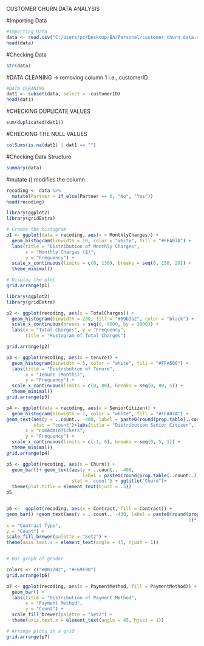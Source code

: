 CUSTOMER CHURN DATA ANALYSIS

#Importing Data
```{r}
#Importing Data
data <- read.csv("C:/Users/pc/Desktop/BA/Personal/customer churn data.csv")
head(data)
```

#Checking Data
```{r}
str(data)
```

#DATA CLEANING -> removing column 1 i.e., customerID
```{r}
#DATA CLEANING
dat1 <- subset(data, select = -customerID)
head(dat1)
```

#CHECKING DUPLICATE VALUES
```{r}
sum(duplicated(dat1))
```
#CHECKING THE NULL VALUES
```{r}
colSums(is.na(dat1) | dat1 == "")
```

#Checking Data Structure
```{r}
summary(data)
```

#mutate () modifies the column
```{r}
recoding <- data %>%
  mutate(Partner = if_else(Partner == 0, "No", "Yes"))
head(recoding)

```


```{r}

library(ggplot2)
library(gridExtra)

# Create the histogram
p1 <- ggplot(data = recoding, aes(x = MonthlyCharges)) +
  geom_histogram(binwidth = 10, color = "white", fill = "#FFA07A") +
  labs(title = "Distribution of Monthly Charges", 
       x = "Monthly Charges ($)", 
       y = "Frequency") +
  scale_x_continuous(limits = c(0, 130), breaks = seq(0, 150, 20)) +
  theme_minimal()

# Display the plot
grid.arrange(p1)

```


```{r}
library(ggplot2)
library(gridExtra)

p2 <- ggplot(recoding, aes(x = TotalCharges)) + 
  geom_histogram(binwidth = 200, fill = "#69b3a2", color = "black") +
  scale_x_continuous(breaks = seq(0, 9000, by = 1000)) +
  labs(x = "Total Charges", y = "Frequency", 
       title = "Histogram of Total Charges")

grid.arrange(p2)
```


```{r}
p3 <- ggplot(recoding, aes(x = tenure)) +
  geom_histogram(binwidth = 5, color = "white", fill = "#FFA500") +
  labs(title = "Distribution of Tenure", 
       x = "Tenure (Months)", 
       y = "Frequency") +
  scale_x_continuous(limits = c(0, 80), breaks = seq(0, 80, 5)) +
  theme_minimal()
grid.arrange(p3)
```


```{r}
p4 <- ggplot(data = recoding, aes(x = SeniorCitizen)) +
  geom_histogram(binwidth = 1, color = "white", fill = "#FFA07A") +
geom_text(aes(y = ..count.. -400, label = paste0(round(prop.table(..count..), 4)*100, "%")),
          stat = "count")+labs(title = "Distribution Senior Citizen", 
       x = "numAdminTickets", 
       y = "Frequency") +
  scale_x_continuous(limits = c(-1, 6), breaks = seq(0, 5, 1)) +
  theme_minimal()
grid.arrange(p4)
```


```{r}
p5 <- ggplot(recoding, aes(x = Churn)) +
  geom_bar()+ geom_text(aes(y = ..count.. -400, 
                            label = paste0(round(prop.table(..count..),4)*100, '%')), 
                        stat = 'count') + ggtitle("Churn")+
  theme(plot.title = element_text(hjust = .5))
p5



```


```{r}
p6 <-  ggplot(recoding, aes(x = Contract, fill = Contract)) +
geom_bar() +geom_text(aes(y = ..count.. -400, label = paste0(round(prop.table(..count..),
                                                                   1)*100, "%")), stat = "count")+labs(title = "Distribution of Contract Type",
x = "Contract Type",
y = "Count") +
scale_fill_brewer(palette = "Set2") +
theme(axis.text.x = element_text(angle = 45, hjust = 1))


# Bar graph of gender

colors <- c("#0072B2", "#E69F00")
grid.arrange(p6)

```


```{r}
p7 <- ggplot(recoding, aes(x = PaymentMethod, fill = PaymentMethod)) +
  geom_bar() +
  labs(title = "Distribution of Payment Method", 
       x = "Payment Method", 
       y = "Count") +
  scale_fill_brewer(palette = "Set2") +
  theme(axis.text.x = element_text(angle = 45, hjust = 1))

# Arrange plots in a grid
grid.arrange(p7)
```




